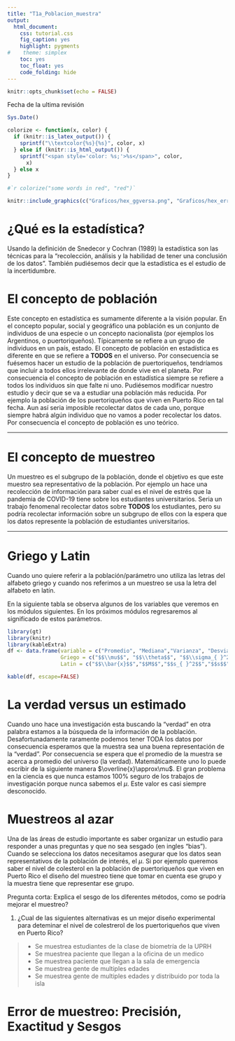 ```yaml
---
title: "T1a_Poblacion_muestra"
output:
  html_document:
    css: tutorial.css
    fig_caption: yes
    highlight: pygments
#    theme: simplex
    toc: yes
    toc_float: yes
    code_folding: hide
---
```


```r
knitr::opts_chunk$set(echo = FALSE)
```


Fecha de la ultima revisión
```r

Sys.Date()
```

```r
colorize <- function(x, color) {
  if (knitr::is_latex_output()) {
    sprintf("\\textcolor{%s}{%s}", color, x)
  } else if (knitr::is_html_output()) {
    sprintf("<span style='color: %s;'>%s</span>", color, 
      x)
  } else x
}

#`r colorize("some words in red", "red")`
```

```r
knitr::include_graphics(c("Graficos/hex_ggversa.png", "Graficos/hex_error.png"))
```



# ¿Qué es la estadística?

Usando la definición de Snedecor y Cochran (1989) la estadística  son las técnicas para la "recolección, análisis y la habilidad de tener una conclusión de los datos".  También pudiésemos decir que la estadística es el estudio de la incertidumbre.  


# El concepto de población

Este concepto en estadística es sumamente diferente a la visión popular. En el concepto popular, social y geográfico una población es un conjunto de individuos de una especie o un concepto nacionalista (por ejemplos los Argentinos, o puertoriqueños). Típicamente se refiere a un grupo de individuos en un país, estado.  El concepto de población en estadística es diferente en que se refiere a **TODOS** en el universo.   Por consecuencia se fuésemos hacer un estudio de la población de puertoriqueños, tendríamos que incluir a todos ellos irrelevante de donde vive en el planeta.  Por consecuencia el concepto de población en estadística siempre se refiere a todos los individuos sin que falte ni uno.  Pudiésemos modificar nuestro estudio y decir que se va a estudiar una población más reducida. Por ejemplo la población de los puertoriqueños que viven en Puerto Rico en tal fecha.   Aun así seria imposible recolectar datos de cada uno, porque siempre habrá algún individuo que no vamos a poder recolectar los datos.  Por consecuencia el concepto de población es uno teórico.  

***
# El concepto de muestreo

Un muestreo es el subgrupo de la población, donde el objetivo es que este muestro sea representativo de la población.  Por ejemplo un hace una recolección de información para saber cual es el nivel de estrés que la pandemia de COVID-19 tiene sobre los estudiantes universitarios. Seria un trabajo fenomenal recolectar datos sobre **TODOS** los estudiantes, pero su podría recolectar información sobre un subgrupo de ellos con la espera que los datos represente la población de estudiantes universitarios. 


***

# Griego y Latin 

Cuando uno quiere referir a la población/parámetro uno utiliza las letras del alfabeto griego y cuando nos referimos a un muestreo se usa la letra del alfabeto en latín.  

En la siguiente tabla se observa algunos de los variables que veremos en los módulos siguientes. En los próximos módulos regresaremos al significado de estos parámetros. 


```r
library(gt)
library(knitr)
library(kableExtra)
df <- data.frame(variable = c("Promedio", "Mediana","Varianza", "Desviación Estandar", "Proporción"),
                 Griego = c("$$\\mu$$", "$$\\theta$$", "$$\\sigma_{ }^2$$","$$\\sigma$$", "$$p$$"),
                 Latin = c("$$\\bar{x}$$","$$M$$","$$s_{ }^2$$","$$s$$" ,"$$\\hat{p}$$"))

kable(df, escape=FALSE)

```

# La verdad versus un estimado

Cuando uno hace una investigación esta buscando la "verdad" en otra palabra estamos a la búsqueda de la información de la población. Desafortunadamente raramente podemos tener TODA los datos por consecuencia esperamos que la muestra sea una buena representación de la "verdad". Por consecuencia se espera que el promedio de la muestra se acerca a promedio del universo (la verdad). Matemáticamente uno lo puede escribir de la siguiente manera  $\overline{x}\approx\mu$. El gran problema en la ciencia es que nunca estamos 100% seguro de los trabajos de investigación porque nunca sabemos el $\mu$.  Este valor es casi siempre desconocido.  



# Muestreos al azar

Una de las áreas de estudio importante es saber organizar un estudio para responder a unas preguntas y que no sea sesgado (en ingles "bias"). Cuando se selecciona los datos necesitamos asegurar que los datos sean representativos de la población de interés, el $\mu$.   Si por ejemplo queremos saber el nivel de colesterol en la población de puertoriqueños que viven en Puerto Rico el diseño del muestreo tiene que tomar en cuenta ese grupo y la muestra tiene que representar ese grupo.  


Pregunta corta:  Explica el sesgo de los diferentes métodos, como se podría mejorar el muestreo?


 1.  ¿Cual de las siguientes alternativas es un mejor diseño experimental para deteminar el nivel de colestrerol de los puertoriqueños que viven en Puerto Rico?

>  + Se muestrea estudiantes de la clase de biometría de la UPRH
>  + Se muestrea paciente que llegan a la oficina de un medico
>  + Se muestrea paciente que llegan a la sala de emergencia
>  + Se muestrea gente de multiples edades
>  + Se muestrea gente de multiples edades y distribuido por toda la isla
>
    
# Error de muestreo: Precisión, Exactitud y Sesgos


